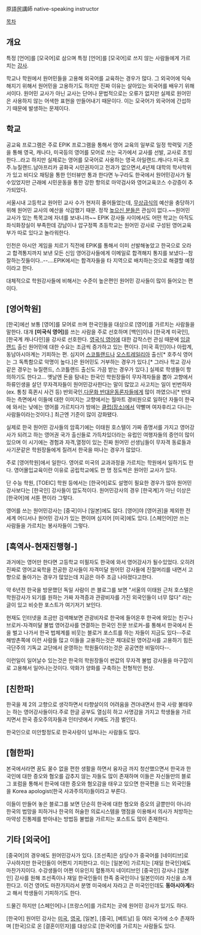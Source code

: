 原語民講師
native-speaking instructor

[[목차]]
== 개요 ==
특정 [언어]를 [모국어]로 삼으며 특정 [언어]를 [모국어]로 쓰지 않는 사람들에게 가르치는 [[강사]]. 

학교나 학원에서 원어민들을 고용해 외국어를 교육하는 경우가 많다. 그 외국어에 익숙해지기 위해서 원어민을 고용하기도 하지만 진짜 이유는 살아있는 외국어를 배우기 위해서이다. 원어민 교사가 아닌 교사는 단어나 문법적으로는 오류가 없지만 실제로 원어민은 사용하지 않는 어색한 표현을 만들어내기 때문이다. 이는 모국어가 외국어에 간섭하기 때문에 발생하는 문제이다.
== 학교 ==
공교육 프로그램은 주로 EPIK 프로그램을 통해서 영어 교육의 일부로 일정 학력및 기준을 통해 영국, 캐나다, 미국등의 영어를 모어로 쓰는 국가에서 교사를 선발, 교사로 초빙한다...라고 하지만 실제로는 영어를 모국어로 사용하는 영국.아일랜드.캐나다.미국.호주.뉴질랜드.남아프리카 공화국 시민권자이고 전과가 없으면서,4년제 대학의 학사학위가 있고 비디오 채팅을 통한 인터뷰만 통과 한다면 누구라도 한국에서 원어민강사가 될수있었지만 근래에 시민운동을 통한 강한 항의로 마약검사와 영어교육코스 수강증이 추가되었다.

서울시내 고등학교 원어민 교사 수가 현저히 줄어들었는데, [[무상급식]]의 예산을 충당하기 위해 원어민 교사의 예산을 삭감했기 때문. 정작 [[높으신 분들]]은 관심이 없다.~~원어민 교사가 있는 특목고에 자녀를 보내니까~~ EPIK 강사들 사이에서도 어떤 학교는 아직도 좌식화장실이 부족한데 강남이나 압구정쪽 초등학교는 원어민 강사로 구성된 영어교육부가 따로 있다고 놀라워한다.

인천은 아시안 게임을 치르기 직전에 EPIK를 통해서 이미 선발해놓았고 한국으로 오라고 합격통지까지 보낸 모든 신임 영어강사들에게 이메일로 합격해지 통지를 보냈다--참 잘하는짓들이다..--....EPIK에서는 합격자들을 타 지역으로 배치하는것으로 해결할 예정이라고 한다.

대체적으로 학원강사들에 비해서는 수준이 높은편인 원어민 강사들이 많이 들어오는 편이다. 
== [영어학원] ==
[한국]에선 보통 [영어]를 모어로 쓰며 한국인들을 대상으로 [영어]를 가르치는 사람들을 말한다. 대개 '''[미국식 영어]'''를 쓰는 사람을 주로 선호하며 [백인]이나 [한국계 미국인], [한국계 캐나다인]을 강사로 선호한다. [[영국식 영어]]에 대한 갑작스런 관심 때문에 [[잉글랜드]] 출신 원어민에 대한 수요는 조금씩 증가하고 있는 편이다. [미국 흑인]이나 아랍계, 동남아시아계는 기피하는 편. 심지어 [[스코틀랜드]]나 [[오스트레일리아]] 출신[* 호주식 영어는 그 독특함으로 악명이 높다.]은 원어민도 거부하는 경우가 있다.[* 그러나 학교 강사같은 경우는 뉴질랜드, 스코틀랜드 출신도 가끔 받는 경우가 있다.] 실제로 학생들이 항의하기도 한다고... 옛날엔 돈을 탐내는 한국인 학원장들이 무자격자들을 뽑아 고향에서 하류인생을 살던 무자격자들이 원어민강사한다는 말이 많았고 사고치는 일이 빈번하자(ex. 통칭 흑퀸시 사건 등) 반외국인,[[다문화 반대운동]]론자들에게 많이 까였으나[* 반대하는 측면에서 이들에 대한 이미지는 고향에서는 월마트 경비원으로 일하던 자들이 한국에 와서는 낮에는 영어를 가르치다가 밤에는 [[클럽(장소)]]에서 약빨며 여자후리고 다니는 사람들이라는것이다.] 최근엔 기준이 많이 강화됐다. 

실제로 한국 원어민 강사들의 암흑기에는 이태원 호스텔이 가짜 증명서를 가지고 영어강사가 되려고 하는 영어권 국가 출신들로 가득차있더라는 유럽인 여행자들의 증언이 많이 있으며 이 시기에는 경험과 자격,열정이 있는 진짜 원어민 선생님들이 무자격 동료들과 사기꾼같은 학원장들에게 질려서 한국을 떠나는 경우가 많았다.

주로 [영어학원]에서 일한다. 영어로 미국의 교과과정을 가르치는 학원에서 일하기도 한다. 영어몰입교육이란 이유로 공립학교에도 한 명 정도씩은 원어민 교사가 있다. 

단 수능 학원, [TOEIC] 학원 등에서는 [한국어]로도 설명이 필요한 경우가 많아 원어민강사보다는 [한국인] 강사들이 압도적이다. 원어민강사의 경우 [한국계]가 아닌 이상은 [한국어]에 서툰 편이라 그렇다.

영어를 쓰는 원어민강사는 [중국]이나 [일본]에도 많다. [영어]야 [영어권]을 제외한 전 세계 어디서나 원어민 강사가 있는 편이며 심지어 [미국]에도 있다. [스페인어]만 쓰는 사람들을 가르치는 봉사자들이 그렇다. 
== [흑역사-현재진행형-] ==
과거에는 영어만 한다면 고등학교 미필자도 한국에 와서 영어강사가 될수있었다. 오히려 진짜로 영어교육학을 전공한 강사들이 자격미달 원어민 강사들에 진절머리를 내면서 고향으로 돌아가는 경우가 많았는데 지금은 아주 조금 나아졌다고한다.

약 6년전 한국을 방문했던 독일 사람이 쓴 블로그를 보면 "서울의 이태원 근처 호스텔은 학원강사가 되기를 원하는 가짜 자격증과 관광비자를 가진 외국인들이 너무 많다" 라는 글이 있고 비슷한 포스트가 여기저기 보인다.

현재도 인터넷을 조금만 검색해보면 관광비자로 한국에 들어온후 한국에 와있는 친구나 브로커-자격미달 불법 영어강사를 연결하는 한국인 전문 브로커-를 통해서 한국에서 돈을 벌고 나가서 한국 법체계를 비웃는 블로거 포스트를 하는 자들이 지금도 있다--주로 해방촌쪽에 이런 사람들 많고 이들을 고용하는것은 제대로된 영어강사를 고용하기 힘든 극단주의 기독교 교단에서 운영하는 학원들이라는것은 공공연한 비밀이다--. 

이런일이 일어날수 있는것은 한국의 학원장들이 싼값의 무자격 불법 강사들을 마구잡이로 고용해서 일어나는것이다. 악화가 양화를 구축하는 전형적인 현상.
== [친한파] ==
한국을 제 2의 고향으로 생각하면서 타향살이의 어려움을 견뎌내면서 한국 사랑 불태우는 하는 영어강사들이다.주로 한글 공부도 열심히 하고 사명감을 가지고 학생들을 가르치면서 한국 증오주의자들과 인터넷에서 키배도 가끔 벌인다.

한국인으로 미안할정도로 한국사랑이 넘쳐나는 사람들도 많다.

== [혐한파] ==
본국에서라면 꿈도 꿀수 없을 편한 생활을 하면서 융자금 까지 청산했으면서 한국과 한국인에 대한 증오와 혐오를 감추지 않는 자들도 많이 존재하며 이들은 자신들만의 블로그 포럼을 통해서 한국에 대한 증오와 혐오감을 태우고 있으면 한국편을 드는 외국인들을 Korea apologist(한국 사과주의자)들이라고 부른다.

이들이 만들어 놓은 블로그를 보면 단순히 한국에 대한 혐오와 증오의 글뿐만이 아니라 한국의 법망을 피하거나 한국의 허술한 의료시스템을 맹점을 이용해서 의사가 처방하는 마약성 진통제를 받아내는 방법등 불법을 가르치는 포스트도 많이 존재한다.
== 기타 [외국어] ==
[중국어]의 경우에도 원어민강사가 있다. [조선족]은 상당수가 중국어를 [네이티브]로 구사하지만 한국인들이 어쩐지 기피한다고. 이는 [일본어] 가르치는 [재일 한국인]에도 마찬가지이다. 수강생들이 어쩐 이유인지 혈통까지 네이티브인 [중국인] 강사나 [일본인] 강사를 원해 조선족이나 재일 한국인들이 한족 중국인이나 일본인이라 자신을 소개한다고. 이건 영어도 마찬가지라서 분명 미국에서 자라고 큰 미국인인데도 '''동아시아계'''라고 해서 학생들이 기피하기도 한다.

드물긴 하지만 [스페인어]나 [프랑스어]를 가르치는 곳에 원어민 강사가 있기도 하다.

[한국어] 원어민 강사는 [[미국]], [[영국]], [일본], [중국], [베트남] 등 여러 국가에 소수 존재하며 [한국]으로 온 [결혼이민자]를 대상으로 [한국어]를 가르치는 사람들도 있다.
